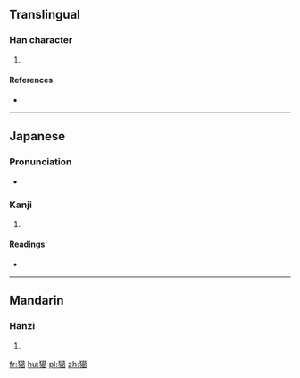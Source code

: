 ==Translingual==

===Han character===
{{Han char|rn=94|rad=犬|as=13|sn=16|four=44227|canj=KHTAV}}

# {{defn|Han|sort=犬13}}

====References====
* {{Han ref|kx=0719.230|dkj=20723|dj=1130.210|hdz=21370.040|uh=7366|ud=29542|bh=EA5C|bd=59996}}

----

==Japanese==

===Pronunciation===
* {{IPA|/oːkami/|lang=ja}}

===Kanji===
{{ja-kanji|grade=|rs=犬13}}

# {{defn|lang=ja|sort=犬13}}

====Readings====
* {{ja-readings|on=[[かつ]] (katsu), [[かち]] (kachi), [[りょう]] (ryō)|kun=[[おおかみ]] (ookami)}}

----

==Mandarin==

===Hanzi===
{{cmn-hanzi|pin=[[gé]] ([[ge2]])|wg=ko<sup>2</sup>}}

# {{defn|lang=cmn|sort=犬13}}

[[fr:獦]]
[[hu:獦]]
[[pl:獦]]
[[zh:獦]]